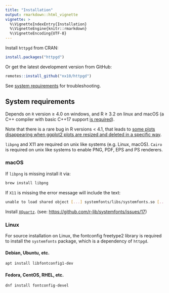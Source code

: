 ```yaml
---
title: "Installation"
output: rmarkdown::html_vignette
vignette: >
  %\VignetteIndexEntry{Installation}
  %\VignetteEngine{knitr::rmarkdown}
  %\VignetteEncoding{UTF-8}
---
```


Install `httpgd` from CRAN:

```R
install.packages("httpgd")
```

Or get the latest development version from GitHub:

```R
remotes::install_github("nx10/httpgd")
```

See [system requirements](#System-requirements) for troubleshooting.

## System requirements

Depends on `R` version &geq; 4.0 on windows, and R &geq; 3.2 on linux and macOS (a C++ compiler with basic C++17 support [is required](https://github.com/nx10/httpgd/issues/56)).

Note that there is a rare bug in R versions < 4.1, that leads to [some plots disappearing when ggplot2 plots are resized and deleted in a specific way](https://github.com/nx10/httpgd/issues/50).

`libpng` and X11 are required on unix like systems (e.g. Linux, macOS). 
`Cairo` is required on unix like systems to enable PNG, PDF, EPS and PS renderers.

### macOS

If `libpng` is missing install it via:

```sh
brew install libpng
```

If `X11` is missing the error message will include the text:

```sh
unable to load shared object [...] systemfonts/libs/systemfonts.so [...]
```

Install [`XQuartz`](https://www.xquartz.org/).
(see: <https://github.com/r-lib/systemfonts/issues/17>)

### Linux

For source installation on Linux, the fontconfig freetype2 library is required to install the `systemfonts` package, which is a dependency of `httpgd`.

#### Debian, Ubuntu, etc.

```sh
apt install libfontconfig1-dev
```

#### Fedora, CentOS, RHEL, etc.

```sh
dnf install fontconfig-devel
```
